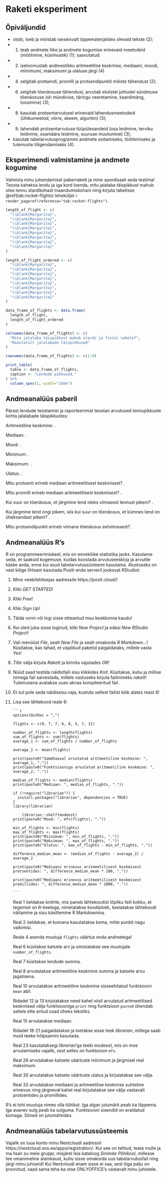 # Raketi eksperiment

## Õpiväljundid

- otsib, loeb ja mõistab iseseisvalt õppematerjalides olevaid tekste (2);
- 1. teab andmete liike ja andmete kogumise erinevaid meetodeid (mõõtmine, küsimustik) (1); saavutatud:
- 2. iseloomustab andmestikku aritmeetilise keskmise, mediaani, moodi, miinimumi, maksimumi ja ulatuse järgi (4)
- 4. selgitab protsendi, promilli ja protsendipunkti mõiste tähendust (2);
- 6. selgitab tõenäosuse tähendust, arvutab elulistel juhtudel sündmuse tõenäosuse (sh mündivise, täringu veeretamine, kaardimäng, loosimine) (3);
- 8. kasutab protsentarvutusel erinevaid lahendusmeetodeid (ühikumeetod, võrre, skeem, algoritm) (3);
- 9. lahendab protsentarvutuse tüüpülesandeid (osa leidmine, terviku leidmine, osamäära leidmine, suuruse muutumine) (3);
- kasutab tabelarvutusprogrammi andmete esitamiseks, töötlemiseks ja tulemuste tõlgendamiseks (4).

## Eksperimendi valmistamine ja andmete kogumine

Valmista minu juhendamisel paberrakett ja mine spordisaali seda testima! Teosta kaheksa lendu ja iga kord loenda, mitu jalalaba täispikkust mahub otse lennu stardikohast maandumiskohani ning kirjuta tabelisse \@ref(tab:rocket-flights) leheküljel `r render_pageref(reference="tab:rocket-flights")`.

```r
length_of_flight <- c(
  "\\blank{Margarita}",
  "\\blank{Margarita}",
  "\\blank{Margarita}",
  "\\blank{Margarita}",
  "\\blank{Margarita}",
  "\\blank{Margarita}",
  "\\blank{Margarita}",
  "\\blank{Margarita}"
)

length_of_flight_ordered <- c(
  "\\blank{Margarita}",
  "\\blank{Margarita}",
  "\\blank{Margarita}",
  "\\blank{Margarita}",
  "\\blank{Margarita}",
  "\\blank{Margarita}",
  "\\blank{Margarita}",
  "\\blank{Margarita}"
)

data_frame_of_flights <- data.frame(
  length_of_flight,
  length_of_flight_ordered
)

colnames(data_frame_of_flights) <- c(
  "Mitu jalalaba täispikkust mahub stardi ja finiši vahele?",
  "Reastatult jalalabade täispikkused"
)

rownames(data_frame_of_flights) <- c(1:8)

print_table(
  table <- data_frame_of_flights,
  caption <- "Lendude pikkused."
) %>%
  column_spec(1, width="18em")

```

\clearpage

## Andmeanalüüs paberil

Pärast lendude teostamist ja raporteerimist teostan arvutused lennupikkuste kohta jalalabade täispikkustes:

Aritmeetiline keskmine: \blank{99}.

Mediaan: \blank{99}.

Mood: \blank{99}.

Miinimum: \blank{99}.

Maksimum: \blank{99}.

Ulatus: \blank{99}.

Mitu protsenti erineb mediaan aritmeetilisest keskmisest? \blank{\qty{999}{\percent}}.

Mitu promilli erineb mediaan aritmeetilisest keskmisest? \blank{\qty{999}{\percent}}.

Kui suur on tõenäosus, et järgmine lend oleks viimasest lennust pikem? \blank{0,999}.

Kui järgmine lend ongi pikem, siis kui suur on tõenäosus, et kümnes lend on üheksandast pikem? \blank{0,999}.

Mitu protsendipunkti erineb viimane tõenäosus eelviimasest? \blank{\qty{999}{\percent}}.

## Andmeanalüüs R's

R on programmeerimiskeel, mis on ennekõike statistika jaoks. Kasutame seda, et saaksid kogemuse, kuidas koostada arvutuseeskirja ja arvutile käske anda, enne kui asud tabelarvutussüsteemi kasutama. Alustuseks on vast kõige lihtsam kasutada Positi enda serveril jooksvat RStudiot:

1. Mine veebilehitsejas aadressile https://posit.cloud/!

2. Kliki *GET STARTED*!

3. Kliki *Free*!

4. Kliki *Sign Up*!

5. Täida vorm või logi sisse etteantud muu keskkonna kaudu!

6. Kui oled juba sisse loginud, kliki *New Project* ja edasi *New RStudio Project*!

7. Vali menüüst *File*, sealt *New File* ja sealt omakorda *R Markdown...*! Küsitakse, kas tahad, et vajalikud paketid paigaldataks, millele vasta *Yes*!

8. *Title* välja kirjuta *Rakett* ja kinnita vajutades *OK*!

9. Nüüd saad testida näidisfaili sisu klikkides *Knit*. Küsitakse, kuhu ja millise nimega fail salvestada, millele vastuseks kirjuta failinimeks *rakett*! Tulemusena avatakse uues aknas kompileeritud fail.

10. Et sul pole seda näidissisu vaja, kustuta sellest failist kõik alates reast 6!

11. Lisa see lähtekood reale 6:

    ````verbatim
    ```r
    options(OutDec = ",")
    
    flights <- c(9, 7, 7, 6, 8, 5, 7, 11)
    
    number_of_flights <- length(flights)
    sum_of_flights <- sum(flights)
    average_1 <- sum_of_flights / number_of_flights
    
    average_2 <- mean(flights)
    
    print(paste0("Sammhaaval arvutatud aritmeetiline keskmine: ", average_1, "."))
    print(paste0("Funktsiooniga arvutatud aritmeetiline keskmine: ", average_2, "."))
    
    median_of_flights <- median(flights)
    print(paste0("Mediaan: ", median_of_flights, "."))
    
    if (!require("librarian")) {
      install.packages("librarian", dependencies = TRUE)
    }
    library(librarian)

        librarian::shelf(modeest)
    print(paste0("Mood: ", mfv(flights), "."))
    
    min_of_flights <- min(flights)
    max_of_flights <- max(flights)
    print(paste0("Miinimum: ", min_of_flights, "."))
    print(paste0("Maksimum: ", max_of_flights, "."))
    print(paste0("Ulatus: ", max_of_flights - min_of_flights, "."))
    
    difference_median_mean <- (median_of_flights - average_2) / average_2
    
    print(paste0("Mediaani erinevus aritmeetilisest keskmisest protsentides: ", difference_median_mean * 100, "."))
    
    print(paste0("Mediaani erinevus aritmeetilisest keskmisest promillides: ", difference_median_mean * 1000, "."))
    
    ```
    
    ````

    Real 1 öeldakse *knitr*ile, mis paneb lähtekoodist lõpliku faili kokku, et tegemist on R-keelega, nimetatakse koodiplokk, keelatakse lähtekoodi näitamine ja sisu käsitlemine R Markdownina.
    
    Real 2 öeldakse, et komana kasutatakse koma, mitte punkti nagu vaikimisi.
    
    Reale 4 asenda muutuja `flights` väärtus enda andmetega!
    
    Real 6 küsitakse katsete arv ja omistatakse see muutujale `number_of_flights`.
    
    Real 7 küsitakse lendude summa.
    
    Real 8 arvutatakse aritmeetiline keskmine summa ja katsete arvu jagatisena.
    
    Real 10 arvutatakse aritmeetiline keskmine sisseehitatud funktsiooni `mean` abil.
    
    Ridadel 12 ja 13 kirjutatakse need kahel viisil arvutatud aritmeetilised keskmised välja funktsiooniga `print` ning funktsioon `paste0` ühendab sellele ette antud osad üheks tekstiks.
    
    Real 15 arvutatakse mediaan.
    
    Ridadel 18-21 paigaldatakse ja loetakse sisse teek *librarian*, millega saab muid teeke hõlpsamini kasutada.
    
    Real 23 kasutataksegi *librarian*'ga teeki *modeest*, mis on moe arvutamiseks vajalik, sest selles on funktsioon `mfv`.
    
    Real 26 arvutatakse katsete väärtuste miinimum ja järgmisel real maksimum.
    
    Real 30 arvutatakse katsete väärtuste ulatus ja kirjutatakse see välja.
    
    Real 32 arvutatakse mediaani ja aritmeetilise keskmise suhteline erinevus ning järgneval kahel real kirjutatakse see välja vastavalt protsentides ja promillides.

R's ei tohi muutuja nimes olla tühikut. Iga algav jutumärk peab ka lõppema. Iga avanev sulg peab ka sulguma. Funktsiooni sisendid on eraldatud komaga. Sõned on jutumärkides.

## Andmeanalüüs tabelarvutussüsteemis

Vajalik on luua konto minu Nextcloudi aadressil
https://nextcloud.ons.ee/apps/registration/. Kui see on tehtud, teata mulle ja ma lisan su meie gruppi, misjärel leia kataloog *Sinimäe Põhikool*, millesse tee omanimeline alamkaust, kuhu sisse omakorda uus tabelarvutusfail ning järgi minu juhiseid! Kui Nextcloudi enam sisse ei saa, sest liiga palju on proovitud, saad sama teha ka otse ONLYOFFICE's vastavalt minu juhistele.
